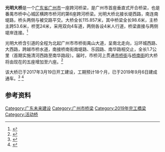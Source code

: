 {{Infobox_Bridge|bridge_name=光明大桥|native_name=|image=|image_size=|caption=光明大桥效果图投票数最高方案(时代砥柱)|official_name=|carries=|crosses=[[珠江|珠江]][[市桥河道|市桥河道]]|locale={{CHN}}[[广东省|广东省]][[广州市|广州市]]|maint=|id=|design=|mainspan=|length=97.6米|width=|height=|load=|clearance=|below=|aadtraffic=|traffic=|designed_by=|begin=2017年3月19日|complete=|open=2019年9月6日|closed=|destruction=|toll=免费|also_known_as=|map_cue=|map_image=|map_text=|map_width=|coordinates=|lat=|long=|extra=|other_name=光明桥}}

'''光明大桥'''是一个[[广东省|广东省]][[广州市|广州市]]一座跨河桥梁，是广州市首座垂直式开合桥梁，也是番禺市桥中心城区横跨市桥河的第6座跨河桥梁。光明大桥北接长堤西路，南连南堤路，桥头两侧与被交路平交。大桥全长115.857米，其中桥梁全长98.6米，主桥主跨53.6米，桥宽24米，采用双向4车道，两侧各设4米人行道，桥梁直接与两侧堤岸连接。<ref>{{Cite web|url=http://gd.qq.com/a/20160222/019709.htm|title=番禺拟建光明大桥征集意见 _大粤网_腾讯网|accessdate=2016-09-07|work=gd.qq.com|archive-date=2016-09-21|archive-url=https://web.archive.org/web/20160921180459/http://gd.qq.com/a/20160222/019709.htm|dead-url=no}}</ref>

光明大桥含引道的全程为北起广州市市桥街禺山大道，呈南北走向，沿环城西路、大西路，跨越市桥水道，南接桥南街南堤路、乐园路、南华路相交止，全长1.7公里（首期实施清河西路至南华路段）。届时，市桥河上贯通[[市桥街道|市桥街]]与[[桥南街道_(广州市)|桥南街]]的大桥将由现在的五座增加至六座。<ref>{{Cite news|url=http://pyrb.dayoo.com/html/2013-12/12/content_2482529.htm|title=光明大桥明年开建|last=|first=|date=|work=番禺日报|accessdate=|deadurl=yes|archiveurl=https://web.archive.org/web/20161011124907/http://pyrb.dayoo.com/html/2013-12/12/content_2482529.htm|archivedate=2016-10-11}}</ref>

该大桥已于2017年3月19日开工建设，工期预计18个月，已于2019年9月6日建成通车。<ref>{{Cite news|url=http://news.dayoo.com/guangzhou/201703/20/150080_50997185.htm|title=光明大桥昨日动工|last=|first=|date=|work=番禺日报|accessdate=}}{{dead link|date=2018年5月 |bot=InternetArchiveBot |fix-attempted=yes }}</ref>
<ref>{{Cite news|url=http://baijiahao.baidu.com/s?id=1643893393604559388&wfr=spider&for=pc|title=广州首座可升降的大桥开通！|last=|first=|date=|work=羊城派|accessdate=2019-09-06|baijiahao.baidu.com}}</ref>

== 参考资料 ==
{{reflist}}

{{广州桥隧}}
[[Category:广东未来建设|Category:广东未来建设]]
[[Category:广州市桥梁|Category:广州市桥梁]]
[[Category:2019年完工橋梁|Category:2019年完工橋梁]]
[[Category:活动桥|Category:活动桥]]